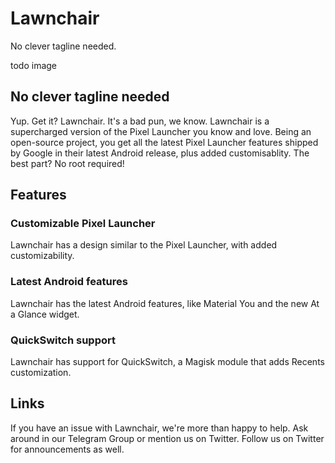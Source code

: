 # Lawnchair
No clever tagline needed.

todo image

## No clever tagline needed
Yup. Get it?
<span title="A pun of the word Launcher, if you didn't get it...">Lawnchair</span>.
It's a bad pun, we know.
Lawnchair is a supercharged version of the Pixel Launcher you know and love. Being an open-source project, you get all the latest Pixel Launcher features shipped by Google in
their latest Android release, plus added customisablity. The best part? No root required!

## Features
### Customizable Pixel Launcher
Lawnchair has a design similar to the Pixel Launcher, with added customizability.

### Latest Android features
Lawnchair has the latest Android features, like Material You and the new At a Glance widget.

### QuickSwitch support
Lawnchair has support for QuickSwitch, a Magisk module that adds Recents customization.

## Links
If you have an issue with Lawnchair, we're more than happy to help. Ask around in our Telegram Group or mention us on Twitter. Follow us on Twitter for announcements as well.